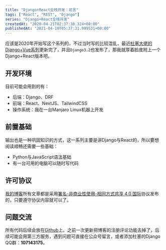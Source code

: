 ```yaml
---
title: "Django+React全栈开发：前言"
tags: ["React", "REST", "Django"]
series: "Django+React全栈开发"
createdAt: "2020-04-21T02:37:38.324+00:00"
publishedAt: "2021-04-10T05:37:31.999531+00:00"
---
```


应该是2020年开始写这个系列的，不过当时写的比较混乱，最近[杜塞大佬的Django+Vue系列](https://www.dusaiphoto.com/)更新完了，并且`Django3.2`也发布了，那我就厚着脸皮附上一个Django+React版本吧。

## 开发环境

目前可能会用到的有：

* 后端：Django、DRF
* 前端：React、NextJS、TailwindCSS
* 操作系统：我在一台Manjaro Linux机器上开发

## 前置基础

输出也是一种巩固知识的方式，这一系列主要是讲Django与React的，所以要想阅读顺畅还需要一些基础：

- Python与JavaScript语法基础
- 有一台可用的电脑可以随时写代码

## 许可协议

[我的博客](https://elliot00.com/)所有文章都是采用[署名-非商业性使用-相同方式共享 4.0 国际](https://creativecommons.org/licenses/by-nc-sa/4.0/)协议发布的，只要遵守协议内容就可以了。

## 问题交流

所有代码后续会放在[Github](https://github.com/Eliot00/DjangoWithReact)上。之前一次更新把博客的注册评论功能去掉了，后续可能会用第三方服务，遇到问题可直接在公众号留言，或者添加杜塞的Django QQ群：**107143175**。
